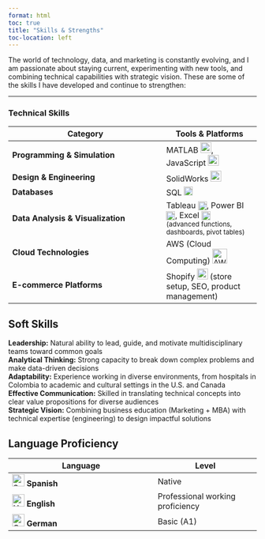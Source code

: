 ```yaml
---
format: html
toc: true
title: "Skills & Strengths"
toc-location: left
---
```


The world of technology, data, and marketing is constantly evolving, and I am passionate about staying current, experimenting with new tools, and combining technical capabilities with strategic vision. These are some of the skills I have developed and continue to strengthen:

---


### Technical Skills
| Category                      | Tools & Platforms |
|-------------------------------|-------------------|
| **Programming & Simulation**  | MATLAB <img src="https://upload.wikimedia.org/wikipedia/commons/2/21/Matlab_Logo.png" width="22" alt="MATLAB logo">, JavaScript <img src="https://upload.wikimedia.org/wikipedia/commons/6/6a/JavaScript-logo.png" width="22" alt="JavaScript logo"> |
| **Design & Engineering**      | SolidWorks <img src="https://www.pugetsystems.com/wp-content/uploads/2022/08/SOLIDWORKS-Logo.png" width="22" alt="SolidWorks logo"> |
| **Databases**                  | SQL <img src="https://e7.pngegg.com/pngimages/1019/294/png-clipart-microsoft-sql-server-stored-procedure-table-query-language-table-angle-furniture.png" width="18" alt="SQL logo"> |
| **Data Analysis & Visualization** | Tableau <img src="https://img.icons8.com/color/512/tableau-software.png" height="18" alt="Tableau logo" style="vertical-align:text-bottom">, Power BI <img src="https://upload.wikimedia.org/wikipedia/commons/c/cf/New_Power_BI_Logo.svg" height="18" alt="Power BI logo" style="vertical-align:text-bottom">, Excel <img src="https://www.citypng.com/public/uploads/preview/hd-microsoft-excel-logo-transparent-png-701751694777434h7pkvogbjk.png" height="18" alt="Excel logo" style="vertical-align:text-bottom"><br><small>(advanced functions, dashboards, pivot tables)</small> |
| **Cloud Technologies**         | AWS (Cloud Computing) <img src="https://upload.wikimedia.org/wikipedia/commons/9/93/Amazon_Web_Services_Logo.svg" width="30" alt="AWS logo"> |
| **E-commerce Platforms**       | Shopify <img src="https://www.citypng.com/public/uploads/preview/shopify-bag-icon-symbol-logo-701751695132537nenecmhs0u.png" width="22" alt="Shopify logo"> (store setup, SEO, product management) |

## Soft Skills
::: {.callout-note title="Key Strengths"}
**Leadership:** Natural ability to lead, guide, and motivate multidisciplinary teams toward common goals  
**Analytical Thinking:** Strong capacity to break down complex problems and make data-driven decisions  
**Adaptability:** Experience working in diverse environments, from hospitals in Colombia to academic and cultural settings in the U.S. and Canada  
**Effective Communication:** Skilled in translating technical concepts into clear value propositions for diverse audiences  
**Strategic Vision:** Combining business education (Marketing + MBA) with technical expertise (engineering) to design impactful solutions  
:::


## Language Proficiency
::: {.language-table}

| Language | Level |
|----------|-------|
| ![Spanish flag](https://upload.wikimedia.org/wikipedia/commons/9/9a/Flag_of_Spain.svg){width=25 fig-alt="Spanish flag"} **Spanish** | Native |
| ![UK flag](https://upload.wikimedia.org/wikipedia/en/a/ae/Flag_of_the_United_Kingdom.svg){width=25 fig-alt="UK flag"} **English** | Professional working proficiency |
| ![German flag](https://upload.wikimedia.org/wikipedia/en/b/ba/Flag_of_Germany.svg){width=25 fig-alt="German flag"} **German** | Basic (A1) |
:::



